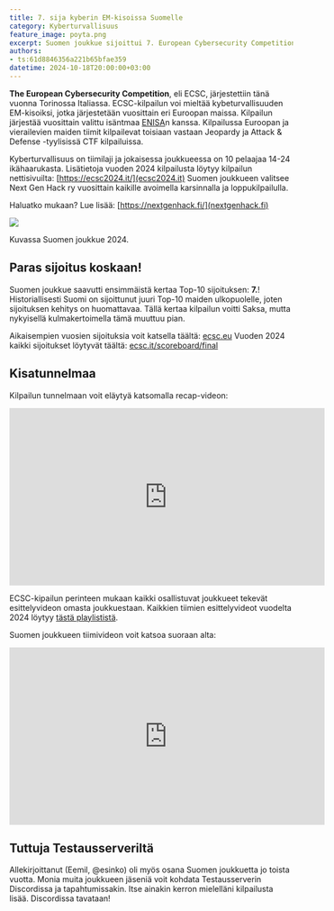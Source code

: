 ```yaml
---
title: 7. sija kyberin EM-kisoissa Suomelle
category: Kyberturvallisuus
feature_image: poyta.png
excerpt: Suomen joukkue sijoittui 7. European Cybersecurity Competition- kilpailussa!
authors: 
- ts:61d8846356a221b65bfae359
datetime: 2024-10-18T20:00:00+03:00
---
```


**The European Cybersecurity Competition**, eli ECSC, järjestettiin tänä vuonna Torinossa Italiassa.
ECSC-kilpailun voi mieltää kybeturvallisuuden EM-kisoiksi, jotka järjestetään vuosittain eri Euroopan maissa.
Kilpailun järjestää vuosittain valittu isäntmaa [ENISA](https://www.enisa.europa.eu/)n kanssa.
Kilpailussa Euroopan ja vierailevien maiden tiimit kilpailevat toisiaan vastaan Jeopardy ja Attack & Defense -tyylisissä CTF kilpailuissa.

Kyberturvallisuus on tiimilaji ja jokaisessa joukkueessa on 10 pelaajaa 14-24 ikähaarukasta.
Lisätietoja vuoden 2024 kilpailusta löytyy kilpailun nettisivuilta: [https://ecsc2024.it/](ecsc2024.it)
Suomen joukkueen valitsee Next Gen Hack ry vuosittain kaikille avoimella karsinnalla ja loppukilpailulla.

Haluatko mukaan? Lue lisää: [https://nextgenhack.fi/](nextgenhack.fi)

<Image src="tiimi.png" />

Kuvassa Suomen joukkue 2024.

## Paras sijoitus koskaan!

Suomen joukkue saavutti ensimmäistä kertaa Top-10 sijoituksen: **7.**!
Historiallisesti Suomi on sijoittunut juuri Top-10 maiden ulkopuolelle, joten sijoituksen kehitys on huomattavaa.
Tällä kertaa kilpailun voitti Saksa, mutta nykyisellä kulmakertoimella tämä muuttuu pian.

Aikaisempien vuosien sijoituksia voit katsella täältä: [ecsc.eu](https://ecsc.eu/past-editions)
Vuoden 2024 kaikki sijoitukset löytyvät täältä: [ecsc.it/scoreboard/final](https://ecsc2024.it/scoreboard/final)

## Kisatunnelmaa
Kilpailun tunnelmaan voit eläytyä katsomalla recap-videon:
<iframe width="560" height="315" src="https://www.youtube-nocookie.com/embed/kIyf7lEL3SI?si=7Eml70S4wNI8Qs1x" title="YouTube video player" frameborder="0" allow="accelerometer; autoplay; clipboard-write; encrypted-media; gyroscope; picture-in-picture; web-share" referrerpolicy="strict-origin-when-cross-origin" allowfullscreen></iframe>

ECSC-kipailun perinteen mukaan kaikki osallistuvat joukkueet tekevät esittelyvideon omasta joukkuestaan.
Kaikkien tiimien esittelyvideot vuodelta 2024 löytyy [tästä playlististä](https://www.youtube.com/watch?v=zM77Il2kXgc&list=PLKrMw8cotvg8dsiYUq0bVDz3RrbL3-Loe).

Suomen joukkueen tiimivideon voit katsoa suoraan alta:
<iframe width="560" height="315" src="https://www.youtube-nocookie.com/embed/HB6Yh51FTtI?si=sUk1sAzNq19twWiv" title="YouTube video player" frameborder="0" allow="accelerometer; autoplay; clipboard-write; encrypted-media; gyroscope; picture-in-picture; web-share" referrerpolicy="strict-origin-when-cross-origin" allowfullscreen></iframe>

## Tuttuja Testausserveriltä
Allekirjoittanut (Eemil, @esinko) oli myös osana Suomen joukkuetta jo toista vuotta.
Monia muita joukkueen jäseniä voit kohdata Testausserverin Discordissa ja tapahtumissakin.
Itse ainakin kerron mielelläni kilpailusta lisää. Discordissa tavataan!

